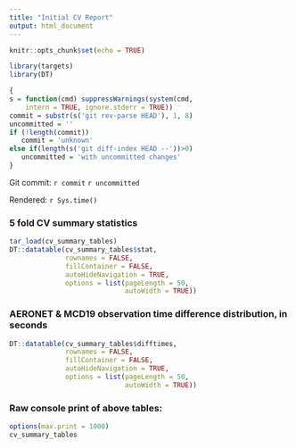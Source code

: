 ```yaml
---
title: "Initial CV Report"
output: html_document
---
```


```r
knitr::opts_chunk$set(echo = TRUE)
```

```r
library(targets)
library(DT)
```

```r
{
s = function(cmd) suppressWarnings(system(cmd,
    intern = TRUE, ignore.stderr = TRUE))
commit = substr(s('git rev-parse HEAD'), 1, 8)
uncommitted = ''
if (!length(commit))
   commit = 'unknown'
else if(length(s('git diff-index HEAD --'))>0)
   uncommitted = 'with uncommitted changes'
}
```

Git commit: `r commit` `r uncommitted`

Rendered: `r Sys.time()`

### 5 fold CV summary statistics
```r
tar_load(cv_summary_tables)
DT::datatable(cv_summary_tables$stat,
              rownames = FALSE,
              fillContainer = FALSE,
              autoHideNavigation = TRUE,
              options = list(pageLength = 50,
                             autoWidth = TRUE))
```

### AERONET & MCD19 observation time difference distribution, in seconds
```r
DT::datatable(cv_summary_tables$difftimes,
              rownames = FALSE,
              fillContainer = FALSE,
              autoHideNavigation = TRUE,
              options = list(pageLength = 50,
                             autoWidth = TRUE))
```

### Raw console print of above tables:
```r
options(max.print = 1000)
cv_summary_tables
```
